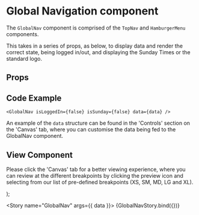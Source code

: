 
<Meta
  title="Newskit/Navigation/GlobalNav"
  component={GlobalNav}
/>

# Global Navigation component
The `GlobalNav` component is comprised of the `TopNav` and `HamburgerMenu` components.

This takes in a series of props, as below, to display data and render the correct state, being logged in/out, and displaying the Sunday Times or the standard logo.

## Props
<Props of={GlobalNav} />

## Code Example
`<GlobalNav
  isLoggedIn={false}
  isSunday={false}
  data={data}
/>
`

An example of the `data` structure can be found in the 'Controls' section on the 'Canvas' tab, where you can customise the data being fed to the GlobalNav component.

## View Component
Please click the 'Canvas' tab for a better viewing experience, where you can review at the different breakpoints by clicking the preview icon and selecting from our list of pre-defined breakpoints (XS, SM, MD, LG and XL).

  <TCThemeProvider>
    <GlobalNav {...{ isLoggedIn, isSunday, data }} />
  </TCThemeProvider>
);

<Story name="GlobalNav" args={{ data }}>
  {GlobalNavStory.bind({})}
</Story>
